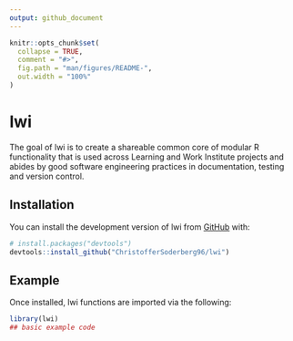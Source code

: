```yaml
---
output: github_document
---
```


<!-- README.md is generated from README.Rmd. Please edit that file -->

```r
knitr::opts_chunk$set(
  collapse = TRUE,
  comment = "#>",
  fig.path = "man/figures/README-",
  out.width = "100%"
)
```

# lwi

<!-- badges: start -->

<!-- badges: end -->

The goal of lwi is to create a shareable common core of modular R functionality that is used across Learning and Work Institute projects and abides by good software engineering practices in documentation, testing and version control.

## Installation

You can install the development version of lwi from [GitHub](https://github.com/) with:

``` r
# install.packages("devtools")
devtools::install_github("ChristofferSoderberg96/lwi")
```

## Example

Once installed, lwi functions are imported via the following:

```r
library(lwi)
## basic example code
```
